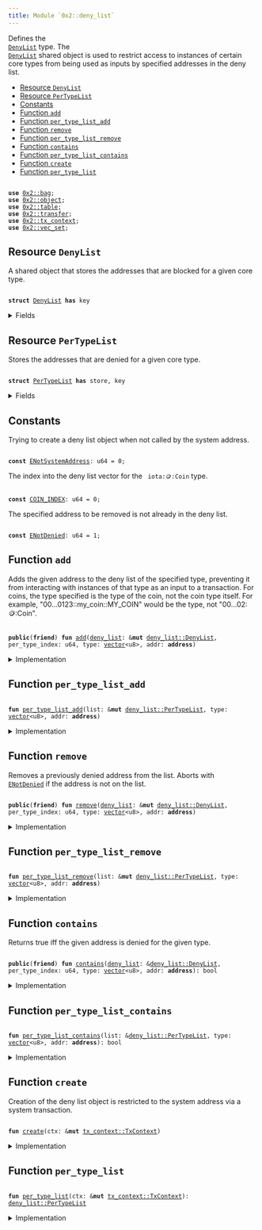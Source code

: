 ```yaml
---
title: Module `0x2::deny_list`
---
```


Defines the <code>
<a href="../iota-framework/deny_list.md#0x2_deny_list_DenyList">DenyList</a></code> type. The <code>
<a href="../iota-framework/deny_list.md#0x2_deny_list_DenyList">DenyList</a></code> shared object is used to restrict access to
instances of certain core types from being used as inputs by specified addresses in the deny
list.


-  [Resource `DenyList`](#0x2_deny_list_DenyList)
-  [Resource `PerTypeList`](#0x2_deny_list_PerTypeList)
-  [Constants](#@Constants_0)
-  [Function `add`](#0x2_deny_list_add)
-  [Function `per_type_list_add`](#0x2_deny_list_per_type_list_add)
-  [Function `remove`](#0x2_deny_list_remove)
-  [Function `per_type_list_remove`](#0x2_deny_list_per_type_list_remove)
-  [Function `contains`](#0x2_deny_list_contains)
-  [Function `per_type_list_contains`](#0x2_deny_list_per_type_list_contains)
-  [Function `create`](#0x2_deny_list_create)
-  [Function `per_type_list`](#0x2_deny_list_per_type_list)


<pre><code>
<b>use</b> <a href="../iota-framework/bag.md#0x2_bag">0x2::bag</a>;
<b>use</b> <a href="../iota-framework/object.md#0x2_object">0x2::object</a>;
<b>use</b> <a href="../iota-framework/table.md#0x2_table">0x2::table</a>;
<b>use</b> <a href="../iota-framework/transfer.md#0x2_transfer">0x2::transfer</a>;
<b>use</b> <a href="../iota-framework/tx_context.md#0x2_tx_context">0x2::tx_context</a>;
<b>use</b> <a href="../iota-framework/vec_set.md#0x2_vec_set">0x2::vec_set</a>;
</code></pre>



<Link id="0x2_deny_list_DenyList"></Link>

## Resource `DenyList`

A shared object that stores the addresses that are blocked for a given core type.


<pre><code>
<b>struct</b> <a href="../iota-framework/deny_list.md#0x2_deny_list_DenyList">DenyList</a> <b>has</b> key
</code></pre>



<details>
<summary>Fields</summary>


<dl>
<dt>
<code>
id: <a href="../iota-framework/object.md#0x2_object_UID">object::UID</a></code>
</dt>
<dd>

</dd>
<dt>
<code>
lists: <a href="../iota-framework/bag.md#0x2_bag_Bag">bag::Bag</a></code>
</dt>
<dd>
 The individual deny lists.
</dd>
</dl>


</details>

<Link id="0x2_deny_list_PerTypeList"></Link>

## Resource `PerTypeList`

Stores the addresses that are denied for a given core type.


<pre><code>
<b>struct</b> <a href="../iota-framework/deny_list.md#0x2_deny_list_PerTypeList">PerTypeList</a> <b>has</b> store, key
</code></pre>



<details>
<summary>Fields</summary>


<dl>
<dt>
<code>
id: <a href="../iota-framework/object.md#0x2_object_UID">object::UID</a></code>
</dt>
<dd>

</dd>
<dt>
<code>
denied_count: <a href="../iota-framework/table.md#0x2_table_Table">table::Table</a>&lt;<b>address</b>, u64&gt;</code>
</dt>
<dd>
 Number of object types that have been banned for a given address.
 Used to quickly skip checks for most addresses.
</dd>
<dt>
<code>
denied_addresses: <a href="../iota-framework/table.md#0x2_table_Table">table::Table</a>&lt;<a href="../move-stdlib/vector.md#0x1_vector">vector</a>&lt;u8&gt;, <a href="../iota-framework/vec_set.md#0x2_vec_set_VecSet">vec_set::VecSet</a>&lt;<b>address</b>&gt;&gt;</code>
</dt>
<dd>
 Set of addresses that are banned for a given type.
 For example with <code>
iota::coin::Coin</code>: If addresses A and B are banned from using
 "0...0123::my_coin::MY_COIN", this will be "0...0123::my_coin::MY_COIN" -> \{A, B}.
</dd>
</dl>


</details>

<Link id="@Constants_0"></Link>

## Constants


<Link id="0x2_deny_list_ENotSystemAddress"></Link>

Trying to create a deny list object when not called by the system address.


<pre><code>
<b>const</b> <a href="../iota-framework/deny_list.md#0x2_deny_list_ENotSystemAddress">ENotSystemAddress</a>: u64 = 0;
</code></pre>



<Link id="0x2_deny_list_COIN_INDEX"></Link>

The index into the deny list vector for the <code>
iota::coin::Coin</code> type.


<pre><code>
<b>const</b> <a href="../iota-framework/deny_list.md#0x2_deny_list_COIN_INDEX">COIN_INDEX</a>: u64 = 0;
</code></pre>



<Link id="0x2_deny_list_ENotDenied"></Link>

The specified address to be removed is not already in the deny list.


<pre><code>
<b>const</b> <a href="../iota-framework/deny_list.md#0x2_deny_list_ENotDenied">ENotDenied</a>: u64 = 1;
</code></pre>



<Link id="0x2_deny_list_add"></Link>

## Function `add`

Adds the given address to the deny list of the specified type, preventing it
from interacting with instances of that type as an input to a transaction. For coins,
the type specified is the type of the coin, not the coin type itself. For example,
"00...0123::my_coin::MY_COIN" would be the type, not "00...02::coin::Coin".


<pre><code>
<b>public</b>(<b>friend</b>) <b>fun</b> <a href="../iota-framework/deny_list.md#0x2_deny_list_add">add</a>(<a href="../iota-framework/deny_list.md#0x2_deny_list">deny_list</a>: &<b>mut</b> <a href="../iota-framework/deny_list.md#0x2_deny_list_DenyList">deny_list::DenyList</a>, per_type_index: u64, type: <a href="../move-stdlib/vector.md#0x1_vector">vector</a>&lt;u8&gt;, addr: <b>address</b>)
</code></pre>



<details>
<summary>Implementation</summary>


<pre><code>
<b>public</b>(package) <b>fun</b> <a href="../iota-framework/deny_list.md#0x2_deny_list_add">add</a>(
    <a href="../iota-framework/deny_list.md#0x2_deny_list">deny_list</a>: &<b>mut</b> <a href="../iota-framework/deny_list.md#0x2_deny_list_DenyList">DenyList</a>,
    per_type_index: u64,
    `type`: <a href="../move-stdlib/vector.md#0x1_vector">vector</a>&lt;u8&gt;,
    addr: <b>address</b>,
) \{
    <b>let</b> bag_entry: &<b>mut</b> <a href="../iota-framework/deny_list.md#0x2_deny_list_PerTypeList">PerTypeList</a> = &<b>mut</b> <a href="../iota-framework/deny_list.md#0x2_deny_list">deny_list</a>.lists[per_type_index];
    bag_entry.<a href="../iota-framework/deny_list.md#0x2_deny_list_per_type_list_add">per_type_list_add</a>(`type`, addr)
}
</code></pre>



</details>

<Link id="0x2_deny_list_per_type_list_add"></Link>

## Function `per_type_list_add`



<pre><code>
<b>fun</b> <a href="../iota-framework/deny_list.md#0x2_deny_list_per_type_list_add">per_type_list_add</a>(list: &<b>mut</b> <a href="../iota-framework/deny_list.md#0x2_deny_list_PerTypeList">deny_list::PerTypeList</a>, type: <a href="../move-stdlib/vector.md#0x1_vector">vector</a>&lt;u8&gt;, addr: <b>address</b>)
</code></pre>



<details>
<summary>Implementation</summary>


<pre><code>
<b>fun</b> <a href="../iota-framework/deny_list.md#0x2_deny_list_per_type_list_add">per_type_list_add</a>(
    list: &<b>mut</b> <a href="../iota-framework/deny_list.md#0x2_deny_list_PerTypeList">PerTypeList</a>,
    `type`: <a href="../move-stdlib/vector.md#0x1_vector">vector</a>&lt;u8&gt;,
    addr: <b>address</b>,
) \{
    <b>if</b> (!list.denied_addresses.<a href="../iota-framework/deny_list.md#0x2_deny_list_contains">contains</a>(`type`)) \{
        list.denied_addresses.<a href="../iota-framework/deny_list.md#0x2_deny_list_add">add</a>(`type`, <a href="../iota-framework/vec_set.md#0x2_vec_set_empty">vec_set::empty</a>());
    };
    <b>let</b> denied_addresses = &<b>mut</b> list.denied_addresses[`type`];
    <b>let</b> already_denied = denied_addresses.<a href="../iota-framework/deny_list.md#0x2_deny_list_contains">contains</a>(&addr);
    <b>if</b> (already_denied) <b>return</b>;

    denied_addresses.insert(addr);
    <b>if</b> (!list.denied_count.<a href="../iota-framework/deny_list.md#0x2_deny_list_contains">contains</a>(addr)) \{
        list.denied_count.<a href="../iota-framework/deny_list.md#0x2_deny_list_add">add</a>(addr, 0);
    };
    <b>let</b> denied_count = &<b>mut</b> list.denied_count[addr];
    *denied_count = *denied_count + 1;
}
</code></pre>



</details>

<Link id="0x2_deny_list_remove"></Link>

## Function `remove`

Removes a previously denied address from the list.
Aborts with <code>
<a href="../iota-framework/deny_list.md#0x2_deny_list_ENotDenied">ENotDenied</a></code> if the address is not on the list.


<pre><code>
<b>public</b>(<b>friend</b>) <b>fun</b> <a href="../iota-framework/deny_list.md#0x2_deny_list_remove">remove</a>(<a href="../iota-framework/deny_list.md#0x2_deny_list">deny_list</a>: &<b>mut</b> <a href="../iota-framework/deny_list.md#0x2_deny_list_DenyList">deny_list::DenyList</a>, per_type_index: u64, type: <a href="../move-stdlib/vector.md#0x1_vector">vector</a>&lt;u8&gt;, addr: <b>address</b>)
</code></pre>



<details>
<summary>Implementation</summary>


<pre><code>
<b>public</b>(package) <b>fun</b> <a href="../iota-framework/deny_list.md#0x2_deny_list_remove">remove</a>(
    <a href="../iota-framework/deny_list.md#0x2_deny_list">deny_list</a>: &<b>mut</b> <a href="../iota-framework/deny_list.md#0x2_deny_list_DenyList">DenyList</a>,
    per_type_index: u64,
    `type`: <a href="../move-stdlib/vector.md#0x1_vector">vector</a>&lt;u8&gt;,
    addr: <b>address</b>,
) \{
    <a href="../iota-framework/deny_list.md#0x2_deny_list_per_type_list_remove">per_type_list_remove</a>(&<b>mut</b> <a href="../iota-framework/deny_list.md#0x2_deny_list">deny_list</a>.lists[per_type_index], `type`, addr)
}
</code></pre>



</details>

<Link id="0x2_deny_list_per_type_list_remove"></Link>

## Function `per_type_list_remove`



<pre><code>
<b>fun</b> <a href="../iota-framework/deny_list.md#0x2_deny_list_per_type_list_remove">per_type_list_remove</a>(list: &<b>mut</b> <a href="../iota-framework/deny_list.md#0x2_deny_list_PerTypeList">deny_list::PerTypeList</a>, type: <a href="../move-stdlib/vector.md#0x1_vector">vector</a>&lt;u8&gt;, addr: <b>address</b>)
</code></pre>



<details>
<summary>Implementation</summary>


<pre><code>
<b>fun</b> <a href="../iota-framework/deny_list.md#0x2_deny_list_per_type_list_remove">per_type_list_remove</a>(
    list: &<b>mut</b> <a href="../iota-framework/deny_list.md#0x2_deny_list_PerTypeList">PerTypeList</a>,
    `type`: <a href="../move-stdlib/vector.md#0x1_vector">vector</a>&lt;u8&gt;,
    addr: <b>address</b>,
) \{
    <b>let</b> denied_addresses = &<b>mut</b> list.denied_addresses[`type`];
    <b>assert</b>!(denied_addresses.<a href="../iota-framework/deny_list.md#0x2_deny_list_contains">contains</a>(&addr), <a href="../iota-framework/deny_list.md#0x2_deny_list_ENotDenied">ENotDenied</a>);
    denied_addresses.<a href="../iota-framework/deny_list.md#0x2_deny_list_remove">remove</a>(&addr);
    <b>let</b> denied_count = &<b>mut</b> list.denied_count[addr];
    *denied_count = *denied_count - 1;
    <b>if</b> (*denied_count == 0) \{
        list.denied_count.<a href="../iota-framework/deny_list.md#0x2_deny_list_remove">remove</a>(addr);
    }
}
</code></pre>



</details>

<Link id="0x2_deny_list_contains"></Link>

## Function `contains`

Returns true iff the given address is denied for the given type.


<pre><code>
<b>public</b>(<b>friend</b>) <b>fun</b> <a href="../iota-framework/deny_list.md#0x2_deny_list_contains">contains</a>(<a href="../iota-framework/deny_list.md#0x2_deny_list">deny_list</a>: &<a href="../iota-framework/deny_list.md#0x2_deny_list_DenyList">deny_list::DenyList</a>, per_type_index: u64, type: <a href="../move-stdlib/vector.md#0x1_vector">vector</a>&lt;u8&gt;, addr: <b>address</b>): bool
</code></pre>



<details>
<summary>Implementation</summary>


<pre><code>
<b>public</b>(package) <b>fun</b> <a href="../iota-framework/deny_list.md#0x2_deny_list_contains">contains</a>(
    <a href="../iota-framework/deny_list.md#0x2_deny_list">deny_list</a>: &<a href="../iota-framework/deny_list.md#0x2_deny_list_DenyList">DenyList</a>,
    per_type_index: u64,
    `type`: <a href="../move-stdlib/vector.md#0x1_vector">vector</a>&lt;u8&gt;,
    addr: <b>address</b>,
): bool \{
    <a href="../iota-framework/deny_list.md#0x2_deny_list_per_type_list_contains">per_type_list_contains</a>(&<a href="../iota-framework/deny_list.md#0x2_deny_list">deny_list</a>.lists[per_type_index], `type`, addr)
}
</code></pre>



</details>

<Link id="0x2_deny_list_per_type_list_contains"></Link>

## Function `per_type_list_contains`



<pre><code>
<b>fun</b> <a href="../iota-framework/deny_list.md#0x2_deny_list_per_type_list_contains">per_type_list_contains</a>(list: &<a href="../iota-framework/deny_list.md#0x2_deny_list_PerTypeList">deny_list::PerTypeList</a>, type: <a href="../move-stdlib/vector.md#0x1_vector">vector</a>&lt;u8&gt;, addr: <b>address</b>): bool
</code></pre>



<details>
<summary>Implementation</summary>


<pre><code>
<b>fun</b> <a href="../iota-framework/deny_list.md#0x2_deny_list_per_type_list_contains">per_type_list_contains</a>(
    list: &<a href="../iota-framework/deny_list.md#0x2_deny_list_PerTypeList">PerTypeList</a>,
    `type`: <a href="../move-stdlib/vector.md#0x1_vector">vector</a>&lt;u8&gt;,
    addr: <b>address</b>,
): bool \{
    <b>if</b> (!list.denied_count.<a href="../iota-framework/deny_list.md#0x2_deny_list_contains">contains</a>(addr)) <b>return</b> <b>false</b>;

    <b>let</b> denied_count = &list.denied_count[addr];
    <b>if</b> (*denied_count == 0) <b>return</b> <b>false</b>;

    <b>if</b> (!list.denied_addresses.<a href="../iota-framework/deny_list.md#0x2_deny_list_contains">contains</a>(`type`)) <b>return</b> <b>false</b>;

    <b>let</b> denied_addresses = &list.denied_addresses[`type`];
    denied_addresses.<a href="../iota-framework/deny_list.md#0x2_deny_list_contains">contains</a>(&addr)
}
</code></pre>



</details>

<Link id="0x2_deny_list_create"></Link>

## Function `create`

Creation of the deny list object is restricted to the system address
via a system transaction.


<pre><code>
<b>fun</b> <a href="../iota-framework/deny_list.md#0x2_deny_list_create">create</a>(ctx: &<b>mut</b> <a href="../iota-framework/tx_context.md#0x2_tx_context_TxContext">tx_context::TxContext</a>)
</code></pre>



<details>
<summary>Implementation</summary>


<pre><code>
<b>fun</b> <a href="../iota-framework/deny_list.md#0x2_deny_list_create">create</a>(ctx: &<b>mut</b> TxContext) \{
    <b>assert</b>!(ctx.sender() == @0x0, <a href="../iota-framework/deny_list.md#0x2_deny_list_ENotSystemAddress">ENotSystemAddress</a>);

    <b>let</b> <b>mut</b> lists = <a href="../iota-framework/bag.md#0x2_bag_new">bag::new</a>(ctx);
    lists.<a href="../iota-framework/deny_list.md#0x2_deny_list_add">add</a>(<a href="../iota-framework/deny_list.md#0x2_deny_list_COIN_INDEX">COIN_INDEX</a>, <a href="../iota-framework/deny_list.md#0x2_deny_list_per_type_list">per_type_list</a>(ctx));
    <b>let</b> deny_list_object = <a href="../iota-framework/deny_list.md#0x2_deny_list_DenyList">DenyList</a> \{
        id: <a href="../iota-framework/object.md#0x2_object_iota_deny_list_object_id">object::iota_deny_list_object_id</a>(),
        lists,
    };
    <a href="../iota-framework/transfer.md#0x2_transfer_share_object">transfer::share_object</a>(deny_list_object);
}
</code></pre>



</details>

<Link id="0x2_deny_list_per_type_list"></Link>

## Function `per_type_list`



<pre><code>
<b>fun</b> <a href="../iota-framework/deny_list.md#0x2_deny_list_per_type_list">per_type_list</a>(ctx: &<b>mut</b> <a href="../iota-framework/tx_context.md#0x2_tx_context_TxContext">tx_context::TxContext</a>): <a href="../iota-framework/deny_list.md#0x2_deny_list_PerTypeList">deny_list::PerTypeList</a>
</code></pre>



<details>
<summary>Implementation</summary>


<pre><code>
<b>fun</b> <a href="../iota-framework/deny_list.md#0x2_deny_list_per_type_list">per_type_list</a>(ctx: &<b>mut</b> TxContext): <a href="../iota-framework/deny_list.md#0x2_deny_list_PerTypeList">PerTypeList</a> \{
    <a href="../iota-framework/deny_list.md#0x2_deny_list_PerTypeList">PerTypeList</a> \{
        id: <a href="../iota-framework/object.md#0x2_object_new">object::new</a>(ctx),
        denied_count: <a href="../iota-framework/table.md#0x2_table_new">table::new</a>(ctx),
        denied_addresses: <a href="../iota-framework/table.md#0x2_table_new">table::new</a>(ctx),
    }
}
</code></pre>



</details>
